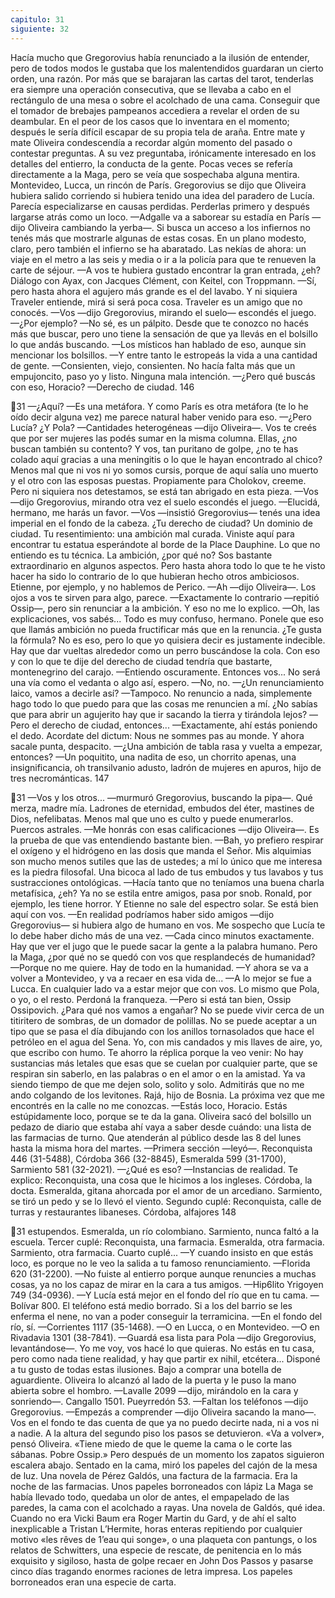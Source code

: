 ```yaml
---
capitulo: 31
siguiente: 32
---
```


Hacía mucho que Gregorovius había renunciado a la ilusión de entender, pero
de todos modos le gustaba que los malentendidos guardaran un cierto orden,
una razón. Por más que se barajaran las cartas del tarot, tenderlas era siempre
una operación consecutiva, que se llevaba a cabo en el rectángulo de una mesa o
sobre el acolchado de una cama. Conseguir que el tomador de brebajes
pampeanos accediera a revelar el orden de su deambular. En el peor de los casos
que lo inventara en el momento; después le sería difícil escapar de su propia tela
de araña. Entre mate y mate Oliveira condescendía a recordar algún momento
del pasado o contestar preguntas. A su vez preguntaba, irónicamente interesado
en los detalles del entierro, la conducta de la gente. Pocas veces se refería
directamente a la Maga, pero se veía que sospechaba alguna mentira.
Montevideo, Lucca, un rincón de París. Gregorovius se dijo que Oliveira hubiera
salido corriendo si hubiera tenido una idea del paradero de Lucía. Parecía
especializarse en causas perdidas. Perderlas primero y después largarse atrás
como un loco.
—Adgalle va a saborear su estadía en París —dijo Oliveira cambiando la
yerba—. Si busca un acceso a los infiernos no tenés más que mostrarle algunas de
estas cosas. En un plano modesto, claro, pero también el infierno se ha abaratado.
Las nekías de ahora: un viaje en el metro a las seis y media o ir a la policía para
que te renueven la carte de séjour.
—A vos te hubiera gustado encontrar la gran entrada, ¿eh? Diálogo con Ayax,
con Jacques Clément, con Keitel, con Troppmann.
—Sí, pero hasta ahora el agujero más grande es el del lavabo. Y ni siquiera
Traveler entiende, mirá si será poca cosa. Traveler es un amigo que no conocés.
—Vos —dijo Gregorovius, mirando el suelo— escondés el juego.
—¿Por ejemplo?
—No sé, es un pálpito. Desde que te conozco no hacés más que buscar, pero
uno tiene la sensación de que ya llevás en el bolsillo lo que andás buscando.
—Los místicos han hablado de eso, aunque sin mencionar los bolsillos.
—Y entre tanto le estropeás la vida a una cantidad de gente.
—Consienten, viejo, consienten. No hacía falta más que un empujoncito, paso
yo y listo. Ninguna mala intención. —¿Pero qué buscás con eso, Horacio?
—Derecho de ciudad.
146

31
—¿Aquí?
—Es una metáfora. Y como París es otra metáfora (te lo he oído decir alguna
vez) me parece natural haber venido para eso.
—¿Pero Lucía? ¿Y Pola?
—Cantidades heterogéneas —dijo Oliveira—. Vos te creés que por ser mujeres
las podés sumar en la misma columna. Ellas, ¿no buscan también su contento? Y
vos, tan puritano de golpe, ¿no te has colado aquí gracias a una meningitis o lo
que le hayan encontrado al chico? Menos mal que ni vos ni yo somos cursis,
porque de aquí salía uno muerto y el otro con las esposas puestas. Propiamente
para Cholokov, creeme. Pero ni siquiera nos detestamos, se está tan abrigado en
esta pieza.
—Vos —dijo Gregorovius, mirando otra vez el suelo escondés el juego.
—Elucidá, hermano, me harás un favor.
—Vos —insistió Gregorovius— tenés una idea imperial en el fondo de la
cabeza. ¿Tu derecho de ciudad? Un dominio de ciudad. Tu resentimiento: una
ambición mal curada. Viniste aquí para encontrar tu estatua esperándote al
borde de la Place Dauphine. Lo que no entiendo es tu técnica. La ambición, ¿por
qué no? Sos bastante extraordinario en algunos aspectos. Pero hasta ahora todo
lo que te he visto hacer ha sido lo contrario de lo que hubieran hecho otros
ambiciosos. Etienne, por ejemplo, y no hablemos de Perico.
—Ah —dijo Oliveira—. Los ojos a vos te sirven para algo, parece.
—Exactamente lo contrario —repitió Ossip—, pero sin renunciar a la
ambición. Y eso no me lo explico.
—Oh, las explicaciones, vos sabés... Todo es muy confuso, hermano. Ponele
que eso que llamás ambición no pueda fructificar más que en la renuncia. ¿Te
gusta la fórmula?
No es eso, pero lo que yo quisiera decir es justamente indecible. Hay que dar
vueltas alrededor como un perro buscándose la cola. Con eso y con lo que te dije
del derecho de ciudad tendría que bastarte, montenegrino del carajo.
—Entiendo oscuramente. Entonces vos... No será una vía como el vedanta o
algo así, espero.
—No, no.
—¿Un renunciamiento laico, vamos a decirle así?
—Tampoco. No renuncio a nada, simplemente hago todo lo que puedo para
que las cosas me renuncien a mí. ¿No sabías que para abrir un agujerito hay que
ir sacando la tierra y tirándola lejos?
—Pero el derecho de ciudad, entonces...
—Exactamente, ahí estás poniendo el dedo. Acordate del dictum: Nous ne
sommes pas au monde. Y ahora sacale punta, despacito.
—¿Una ambición de tabla rasa y vuelta a empezar, entonces?
—Un poquitito, una nadita de eso, un chorrito apenas, una insignificancia, oh
transilvanio adusto, ladrón de mujeres en apuros, hijo de tres necrománticas.
147

31
—Vos y los otros... —murmuró Gregorovius, buscando la pipa—. Qué merza,
madre mía. Ladrones de eternidad, embudos del éter, mastines de Dios,
nefelibatas. Menos mal que uno es culto y puede enumerarlos. Puercos astrales.
—Me honrás con esas calificaciones —dijo Oliveira—. Es la prueba de que vas
entendiendo bastante bien.
—Bah, yo prefiero respirar el oxígeno y el hidrógeno en las dosis que manda
el Señor. Mis alquimias son mucho menos sutiles que las de ustedes; a mí lo
único que me interesa es la piedra filosofal. Una bicoca al lado de tus embudos y
tus lavabos y tus sustracciones ontológicas.
—Hacía tanto que no teníamos una buena charla metafísica, ¿eh? Ya no se
estila entre amigos, pasa por snob. Ronald, por ejemplo, les tiene horror. Y
Etienne no sale del espectro solar. Se está bien aquí con vos.
—En realidad podríamos haber sido amigos —dijo Gregorovius— si hubiera
algo de humano en vos. Me sospecho que Lucía te lo debe haber dicho más de
una vez.
—Cada cinco minutos exactamente. Hay que ver el jugo que le puede sacar la
gente a la palabra humano. Pero la Maga, ¿por qué no se quedó con vos que
resplandecés de humanidad?
—Porque no me quiere. Hay de todo en la humanidad.
—Y ahora se va a volver a Montevideo, y va a recaer en esa vida de...
—A lo mejor se fue a Lucca. En cualquier lado va a estar mejor que con vos.
Lo mismo que Pola, o yo, o el resto. Perdoná la franqueza.
—Pero si está tan bien, Ossip Ossipovich. ¿Para qué nos vamos a engañar? No
se puede vivir cerca de un titiritero de sombras, de un domador de polillas. No
se puede aceptar a un tipo que se pasa el día dibujando con los anillos
tornasolados que hace el petróleo en el agua del Sena. Yo, con mis candados y
mis llaves de aire, yo, que escribo con humo. Te ahorro la réplica porque la veo
venir: No hay sustancias más letales que esas que se cuelan por cualquier parte,
que se respiran sin saberlo, en las palabras o en el amor o en la amistad. Ya va
siendo tiempo de que me dejen solo, solito y solo. Admitirás que no me ando
colgando de los levitones. Rajá, hijo de Bosnia. La próxima vez que me encontrés
en la calle no me conozcas.
—Estás loco, Horacio. Estás estúpidamente loco, porque se te da la gana.
Oliveira sacó del bolsillo un pedazo de diario que estaba ahí vaya a saber
desde cuándo: una lista de las farmacias de turno. Que atenderán al público
desde las 8 del lunes hasta la misma hora del martes.
—Primera sección —leyó—. Reconquista 446 (31-5488), Córdoba 366 (32-8845),
Esmeralda 599 (31-1700), Sarmiento 581 (32-2021).
—¿Qué es eso?
—Instancias de realidad. Te explico: Reconquista, una cosa que le hicimos a
los ingleses. Córdoba, la docta. Esmeralda, gitana ahorcada por el amor de un
arcediano. Sarmiento, se tiró un pedo y se lo llevó el viento. Segundo cuplé:
Reconquista, calle de turras y restaurantes libaneses. Córdoba, alfajores
148

31
estupendos. Esmeralda, un río colombiano. Sarmiento, nunca faltó a la escuela.
Tercer cuplé: Reconquista, una farmacia. Esmeralda, otra farmacia. Sarmiento,
otra farmacia. Cuarto cuplé...
—Y cuando insisto en que estás loco, es porque no le veo la salida a tu famoso
renunciamiento.
—Florida 620 (31-2200).
—No fuiste al entierro porque aunque renuncies a muchas cosas, ya no los
capaz de mirar en la cara a tus amigos.
—Hip6lito Yrigoyen 749 (34-0936).
—Y Lucía está mejor en el fondo del río que en tu cama.
—Bolívar 800. El teléfono está medio borrado. Si a los del barrio se les enferma
el nene, no van a poder conseguir la terramicina.
—En el fondo del río, sí.
—Corrientes 1117 (35-1468).
—O en Lucca, o en Montevideo.
—O en Rivadavia 1301 (38-7841).
—Guardá esa lista para Pola —dijo Gregorovius, levantándose—. Yo me voy,
vos hacé lo que quieras. No estás en tu casa, pero como nada tiene realidad, y
hay que partir ex nihil, etcétera... Disponé a tu gusto de todas estas ilusiones.
Bajo a comprar una botella de aguardiente.
Oliveira lo alcanzó al lado de la puerta y le puso la mano abierta sobre el
hombro.
—Lavalle 2099 —dijo, mirándolo en la cara y sonriendo—. Cangallo 1501.
Pueyrredón 53.
—Faltan los teléfonos —dijo Gregorovius.
—Empezás a comprender —dijo Oliveira sacando la mano—. Vos en el fondo
te das cuenta de que ya no puedo decirte nada, ni a vos ni a nadie.
A la altura del segundo piso los pasos se detuvieron. «Va a volver», pensó
Oliveira. «Tiene miedo de que le queme la cama o le corte las sábanas. Pobre
Ossip.» Pero después de un momento los zapatos siguieron escalera abajo.
Sentado en la cama, miró los papeles del cajón de la mesa de luz. Una novela
de Pérez Galdós, una factura de la farmacia. Era la noche de las farmacias. Unos
papeles borroneados con lápiz La Maga se había llevado todo, quedaba un olor
de antes, el empapelado de las paredes, la cama con el acolchado a rayas. Una
novela de Galdós, qué idea. Cuando no era Vicki Baum era Roger Martin du
Gard, y de ahí el salto inexplicable a Tristan L’Hermite, horas enteras repitiendo
por cualquier motivo «les rêves de 1’eau qui songe», o una plaqueta con
pantungs, o los relatos de Schwitters, una especie de rescate, de penitencia en lo
más exquisito y sigiloso, hasta de golpe recaer en John Dos Passos y pasarse
cinco días tragando enormes raciones de letra impresa.
Los papeles borroneados eran una especie de carta.
